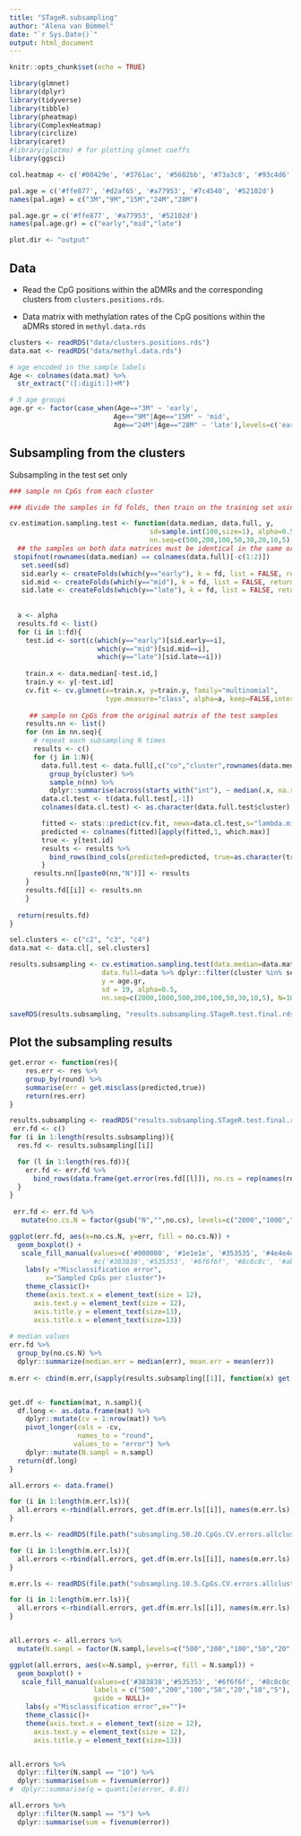 ```yaml
---
title: "STageR.subsampling"
author: "Alena van Bömmel"
date: "`r Sys.Date()`"
output: html_document
---
```


```r
knitr::opts_chunk$set(echo = TRUE)

library(glmnet)
library(dplyr)
library(tidyverse)
library(tibble)
library(pheatmap)
library(ComplexHeatmap)
library(circlize)
library(caret)
#library(plotmo) # for plotting glmnet coeffs
library(ggsci)

col.heatmap <- c('#00429e', '#3761ac', '#5682bb', '#73a3c8', '#93c4d6', '#b9e5e3', '#ffffee', '#f3dad5', '#e3b7bc', '#d094a3', '#bc738a', '#a65272', '#90305a')

pal.age = c('#ffe877', '#d2af65', '#a77953', '#7c4540', '#52102d')
names(pal.age) = c("3M","9M","15M","24M","28M")

pal.age.gr = c('#ffe877', '#a77953', '#52102d')
names(pal.age.gr) = c("early","mid","late")

plot.dir <- "output"
```

## Data

- Read the CpG positions within the aDMRs and the corresponding clusters from `clusters.positions.rds`.

- Data matrix with methylation rates of the CpG positions within the aDMRs stored in `methyl.data.rds` 

```r
clusters <- readRDS("data/clusters.positions.rds")
data.mat <- readRDS("data/methyl.data.rds")

# age encoded in the sample labels
Age <- colnames(data.mat) %>% 
  str_extract("([:digit:])+M")

# 3 age groups
age.gr <- factor(case_when(Age=="3M" ~ 'early',
                          Age=="9M"|Age=="15M" ~ 'mid',
                          Age=="24M"|Age=="28M" ~ 'late'),levels=c('early','mid','late'))  

```

## Subsampling from the clusters

Subsampling in the test set only

```r
### sample nn CpGs from each cluster

### divide the samples in fd folds, then train on the training set using the full data and its median, test on the data using only a subsample (nn) of the CpGs in each cluster, repeat the subsampling N times.

cv.estimation.sampling.test <- function(data.median, data.full, y, 
                                   sd=sample.int(100,size=1), alpha=0.5,
                                   nn.seq=c(500,200,100,50,30,20,10,5),N=10, fd = 10){
  ## the samples on both data matrices must be identical in the same order
 stopifnot(rownames(data.median) == colnames(data.full)[-c(1:2)])
   set.seed(sd)
   sid.early <- createFolds(which(y=="early"), k = fd, list = FALSE, returnTrain = FALSE)
   sid.mid <- createFolds(which(y=="mid"), k = fd, list = FALSE, returnTrain = FALSE)
   sid.late <- createFolds(which(y=="late"), k = fd, list = FALSE, returnTrain = FALSE)
 
    
  a <- alpha
  results.fd <- list()
  for (i in 1:fd){
    test.id <- sort(c(which(y=="early")[sid.early==i], 
                      which(y=="mid")[sid.mid==i], 
                      which(y=="late")[sid.late==i]))
    
    train.x <- data.median[-test.id,]
    train.y <- y[-test.id]
    cv.fit <- cv.glmnet(x=train.x, y=train.y, family="multinomial",
                        type.measure="class", alpha=a, keep=FALSE,intercept=FALSE)
   
     ## sample nn CpGs from the original matrix of the test samples
    results.nn <- list()
    for (nn in nn.seq){
      # repeat each subsampling N times
      results <- c()
      for (j in 1:N){
        data.full.test <- data.full[,c("co","cluster",rownames(data.median)[test.id])] %>%
          group_by(cluster) %>%
          sample_n(nn) %>%
          dplyr::summarise(across(starts_with("int"), ~ median(.x, na.rm = TRUE)))
        data.cl.test <- t(data.full.test[,-1])
        colnames(data.cl.test) <- as.character(data.full.test$cluster)

        fitted <- stats::predict(cv.fit, newx=data.cl.test,s="lambda.min",type="response")
        predicted <- colnames(fitted)[apply(fitted,1, which.max)]
        true <- y[test.id]
        results <- results %>%
          bind_rows(bind_cols(predicted=predicted, true=as.character(true), round = rep(j, length(predicted))))
        }
      results.nn[[paste0(nn,"N")]] <- results
    }
    results.fd[[i]] <- results.nn
    }
  
  return(results.fd)
}

sel.clusters <- c("c2", "c3", "c4")
data.mat <- data.cl[, sel.clusters]

results.subsampling <- cv.estimation.sampling.test(data.median=data.mat, 
                       data.full=data %>% dplyr::filter(cluster %in% sel.clusters), 
                       y = age.gr, 
                       sd = 19, alpha=0.5,
                       nn.seq=c(2000,1000,500,200,100,50,30,10,5), N=10, fd = 10)

saveRDS(results.subsampling, "results.subsampling.STageR.test.final.rds")
```

## Plot the subsampling results

```r

get.error <- function(res){
    res.err <- res %>%
    group_by(round) %>%
    summarise(err = get.misclass(predicted,true))
    return(res.err)
}  

results.subsampling <- readRDS("results.subsampling.STageR.test.final.rds")
 err.fd <- c()
for (i in 1:length(results.subsampling)){
  res.fd <- results.subsampling[[i]]

  for (l in 1:length(res.fd)){
    err.fd <- err.fd %>%
      bind_rows(data.frame(get.error(res.fd[[l]]), no.cs = rep(names(res.fd)[l],max(res.fd[[l]]$round))))
  }
}  
 
 err.fd <- err.fd %>%
   mutate(no.cs.N = factor(gsub("N","",no.cs), levels=c("2000","1000","500","200","100","50","30","10","5")))

ggplot(err.fd, aes(x=no.cs.N, y=err, fill = no.cs.N)) +
  geom_boxplot() +
   scale_fill_manual(values=c('#000000', '#1e1e1e', '#353535', '#4e4e4e', '#696969', '#858585', '#a2a2a2', '#c0c0c0', '#dfdfdf'),guide=NULL) +
                     #c('#383838','#535353', '#6f6f6f', '#8c8c8c', '#ababab', '#ebebeb'),guide = NULL)+
    labs(y ="Misclassification error",
         x="Sampled CpGs per cluster")+
    theme_classic()+
    theme(axis.text.x = element_text(size = 12),
      axis.text.y = element_text(size = 12),
      axis.title.y = element_text(size=13),
      axis.title.x = element_text(size=13))
 
# median values
err.fd %>%
  group_by(no.cs.N) %>%
  dplyr::summarize(median.err = median(err), mean.err = mean(err))
  
m.err <- cbind(m.err,(sapply(results.subsampling[[1]], function(x) get.misclass(x[,1],x[,2]))))


get.df <- function(mat, n.sampl){
  df.long <- as.data.frame(mat) %>%
    dplyr::mutate(cv = 1:nrow(mat)) %>%
    pivot_longer(cols = -cv,
                 names_to = "round",
                values_to = "error") %>%
    dplyr::mutate(N.sampl = n.sampl)
  return(df.long)
}

all.errors <- data.frame()

for (i in 1:length(m.err.ls)){
  all.errors <-rbind(all.errors, get.df(m.err.ls[[i]], names(m.err.ls)[i]))
} 

m.err.ls <- readRDS(file.path("subsampling.50.20.CpGs.CV.errors.allclusters.age.gr.5.alpha0.5.rds"))

for (i in 1:length(m.err.ls)){
  all.errors <-rbind(all.errors, get.df(m.err.ls[[i]], names(m.err.ls)[i]))
}

m.err.ls <- readRDS(file.path("subsampling.10.5.CpGs.CV.errors.allclusters.age.gr.5.alpha0.5.rds"))

for (i in 1:length(m.err.ls)){
  all.errors <-rbind(all.errors, get.df(m.err.ls[[i]], names(m.err.ls)[i]))
}


all.errors <- all.errors %>%
  mutate(N.sampl = factor(N.sampl,levels=c("500","200","100","50","20","10","5")))

ggplot(all.errors, aes(x=N.sampl, y=error, fill = N.sampl)) +
  geom_boxplot() +
   scale_fill_manual(values=c('#383838','#535353', '#6f6f6f', '#8c8c8c', '#ababab', '#8c8c8c', '#ebebeb'), # '#cacaca'
                     labels = c("500","200","100","50","20","10","5"), 
                     guide = NULL)+
    labs(y ="Misclassification error",x="")+
    theme_classic()+
    theme(axis.text.x = element_text(size = 12),
      axis.text.y = element_text(size = 12),
      axis.title.y = element_text(size=13))


all.errors %>%
  dplyr::filter(N.sampl == "10") %>% 
  dplyr::summarise(sum = fivenum(error)) 
#  dplyr::summarise(q = quantile(error, 0.8))

all.errors %>%
  dplyr::filter(N.sampl == "5") %>% 
  dplyr::summarise(sum = fivenum(error)) 


```

